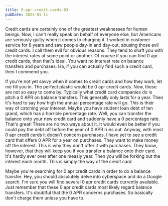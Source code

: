 ```yaml
---
title: 0-apr-credit-cards-03
pubDate: 2023-01-11
---
```


Credit cards are certainly one of the greatest weaknesses for human beings. Now, I can't really speak on behalf of everyone else, but Americans are seriously guilty when it comes to charging it. I worked in customer service for 8 years and saw people day-in and day-out, abusing those evil credit cards. I call them evil for obvious reasons. They tend to shaft you with the interest rates at some point or another. Of course if you can find 0 apr credit cards, then that's ideal. You want no interest rate on balance transfers and purchases. Ha, if you can actually find such a credit card, then I commend you. 

If you're not yet savvy when it comes to credit cards and how they work, let me fill you in. The perfect plastic would be 0 apr credit cards. Now, these are not so easy to come by. Typically what credit card companies do is pitch a 0 APR on balance transfers. This generally only lasts for a year. Then it's hard to say how high the annual percentage rate will go. This is their way of catching your interest. Maybe you have student loan debt of ten grand, which has a horrible percentage rate. Well, you can transfer the balance onto your new credit card and suddenly have a 0 percentage rate. That's great! There are no two ways about it. It would even be better if you could pay the debt off before the year of 0 APR runs out. Anyway, with most 0 apr credit cards it doesn't concern purchases. I have yet to see a credit card that offers 0 APR for a year on purchases. They want to make money off the interest. This is why they don't offer it with purchases. They know, however, that they will keep you if you transfer a balance onto their card. It's hardly ever over after one measly year. Then you will be forking out the interest each month. This is simply the way of the credit card. 

Maybe you're searching for 0 apr credit cards in order to do a balance transfer. Hey, you should absolutely delve into cyberspace and do a Google search. I'm sure you will find several 0 apr credit cards currently available. Just remember that these 0 apr credit cards most likely regard balance transfers. It's doubtful that the 0 APR concerns purchases. So basically don't charge them unless you have to.